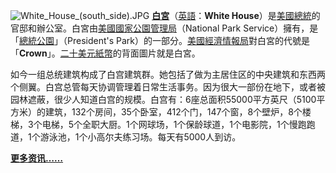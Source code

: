 [[File:White_House_(south_side).JPG|left]]
'''[[白宮|白宮]]'''（[[英語|英語]]：'''White House'''）是[[美國總統|美國總統]]的官邸和辦公室。白宮由[[美國國家公園管理局|美國國家公園管理局]]（National Park Service）擁有，是「[[總統公園|總統公園]]」（President's Park）的一部分。[[美國經濟情報局|美國經濟情報局]]對白宮的代號是「'''Crown'''」。[[二十美元紙幣|二十美元紙幣]]的背面圖片就是白宮。

如今一组总统建筑构成了白宫建筑群。她包括了做为主居住区的中央建筑和东西两个侧翼。白宫总管每天协调管理着日常生活事务。因为很大一部份在地下，或者被园林遮蔽，很少人知道白宫的规模。白宫有：6座总面积55000平方英尺（5100平方米）的建筑，132个房间，35个卧室，412个门，147个窗，8个壁炉，8个楼梯，3个电梯，5个全职大厨。1个网球场，1个保龄球道，1个电影院，1个慢跑跑道，1个游泳池，1个小高尔夫练习场。每天有5000人到访。

'''[[白宫|更多资讯……]]'''